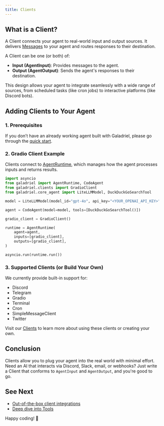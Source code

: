 ```yaml
---
title: Clients
---
```

## What is a Client?

A Client connects your agent to real-world input and output sources. It delivers [Messages](https://github.com/galadriel-ai/galadriel/blob/main/galadriel/entities.py#L11) to your agent and routes responses to their destination.

A Client can be one (or both) of:

- **Input (AgentInput)**: Provides messages to the agent.
- **Output (AgentOutput)**: Sends the agent's responses to their destination.

This design allows your agent to integrate seamlessly with a wide range of sources, from scheduled tasks (like cron jobs) to interactive platforms (like Discord bots).

## Adding Clients to Your Agent

### 1. Prerequisites

If you don’t have an already working agent built with Galadriel, please go through the [quick start](https://docs.galadriel.com/galadriel-network/get-started/quickstart).

### 2. Gradio Client Example

Clients connect to [AgentRuntime](https://docs.galadriel.com/galadriel-network/concepts/runtime), which manages how the agent processes inputs and returns results.

```python
import asyncio
from galadriel import AgentRuntime, CodeAgent
from galadriel.clients import GradioClient
from galadriel.core_agent import LiteLLMModel, DuckDuckGoSearchTool

model = LiteLLMModel(model_id="gpt-4o", api_key="<YOUR_OPENAI_API_KEY>")

agent = CodeAgent(model=model, tools=[DuckDuckGoSearchTool()])

gradio_client = GradioClient()

runtime = AgentRuntime(
    agent=agent,
    inputs=[gradio_client],
    outputs=[gradio_client],
)

asyncio.run(runtime.run())
```

### 3. Supported Clients (or Build Your Own)

We currently provide built-in support for:

- Discord
- Telegram
- Gradio
- Terminal
- Cron
- SimpleMessageClient
- Twitter

Visit our [Clients](https://docs.galadriel.com/galadriel-network/integrations/clients) to learn more about using these clients or creating your own.

## Conclusion

Clients allow you to plug your agent into the real world with minimal effort. Need an AI that interacts via Discord, Slack, email, or webhooks? Just write a Client that conforms to `AgentInput` and `AgentOutput`, and you're good to go.

## See Next

- [Out-of-the-box client integrations](https://docs.galadriel.com/galadriel-network/integrations/clients)
- [Deep dive into Tools](https://docs.galadriel.com/galadriel-network/tutorials/tools)

Happy coding! 🚀
